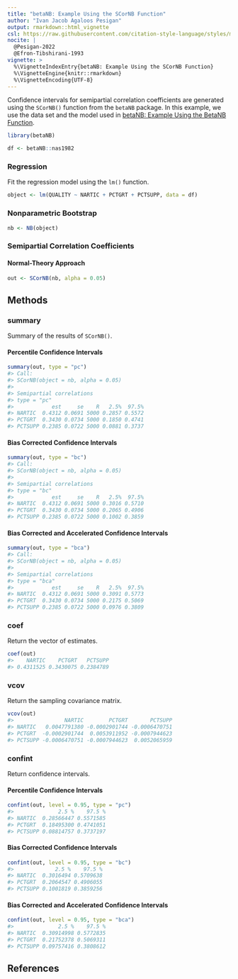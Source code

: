 ```yaml
---
title: "betaNB: Example Using the SCorNB Function"
author: "Ivan Jacob Agaloos Pesigan"
output: rmarkdown::html_vignette
csl: https://raw.githubusercontent.com/citation-style-language/styles/master/apa.csl
nocite: |
  @Pesigan-2022
  @Efron-Tibshirani-1993
vignette: >
  %\VignetteIndexEntry{betaNB: Example Using the SCorNB Function}
  %\VignetteEngine{knitr::rmarkdown}
  %\VignetteEncoding{UTF-8}
---
```




Confidence intervals for
semipartial correlation coefficients
are generated using
the `SCorNB()` function from the `betaNB` package.
In this example,
we use the data set and the model used in
[betaNB: Example Using the BetaNB Function](example-beta-nb.html).


``` r
library(betaNB)
```




``` r
df <- betaNB::nas1982
```

### Regression

Fit the regression model using the `lm()` function.


``` r
object <- lm(QUALITY ~ NARTIC + PCTGRT + PCTSUPP, data = df)
```

### Nonparametric Bootstrap


``` r
nb <- NB(object)
```

### Semipartial Correlation Coefficients

#### Normal-Theory Approach


``` r
out <- SCorNB(nb, alpha = 0.05)
```

## Methods

### summary

Summary of the results of `SCorNB()`.

#### Percentile Confidence Intervals


``` r
summary(out, type = "pc")
#> Call:
#> SCorNB(object = nb, alpha = 0.05)
#> 
#> Semipartial correlations
#> type = "pc"
#>            est     se    R   2.5%  97.5%
#> NARTIC  0.4312 0.0691 5000 0.2857 0.5572
#> PCTGRT  0.3430 0.0734 5000 0.1850 0.4741
#> PCTSUPP 0.2385 0.0722 5000 0.0881 0.3737
```

#### Bias Corrected Confidence Intervals


``` r
summary(out, type = "bc")
#> Call:
#> SCorNB(object = nb, alpha = 0.05)
#> 
#> Semipartial correlations
#> type = "bc"
#>            est     se    R   2.5%  97.5%
#> NARTIC  0.4312 0.0691 5000 0.3016 0.5710
#> PCTGRT  0.3430 0.0734 5000 0.2065 0.4906
#> PCTSUPP 0.2385 0.0722 5000 0.1002 0.3859
```

#### Bias Corrected and Accelerated Confidence Intervals


``` r
summary(out, type = "bca")
#> Call:
#> SCorNB(object = nb, alpha = 0.05)
#> 
#> Semipartial correlations
#> type = "bca"
#>            est     se    R   2.5%  97.5%
#> NARTIC  0.4312 0.0691 5000 0.3091 0.5773
#> PCTGRT  0.3430 0.0734 5000 0.2175 0.5069
#> PCTSUPP 0.2385 0.0722 5000 0.0976 0.3809
```

### coef

Return the vector of estimates.


``` r
coef(out)
#>    NARTIC    PCTGRT   PCTSUPP 
#> 0.4311525 0.3430075 0.2384789
```

### vcov

Return the sampling covariance matrix.


``` r
vcov(out)
#>                NARTIC        PCTGRT       PCTSUPP
#> NARTIC   0.0047791380 -0.0002901744 -0.0006470751
#> PCTGRT  -0.0002901744  0.0053911952 -0.0007944623
#> PCTSUPP -0.0006470751 -0.0007944623  0.0052065959
```

### confint

Return confidence intervals.

#### Percentile Confidence Intervals


``` r
confint(out, level = 0.95, type = "pc")
#>              2.5 %    97.5 %
#> NARTIC  0.28566447 0.5571585
#> PCTGRT  0.18495300 0.4741051
#> PCTSUPP 0.08814757 0.3737197
```

#### Bias Corrected Confidence Intervals


``` r
confint(out, level = 0.95, type = "bc")
#>             2.5 %    97.5 %
#> NARTIC  0.3016494 0.5709638
#> PCTGRT  0.2064547 0.4906055
#> PCTSUPP 0.1001819 0.3859256
```

#### Bias Corrected and Accelerated Confidence Intervals


``` r
confint(out, level = 0.95, type = "bca")
#>              2.5 %    97.5 %
#> NARTIC  0.30914998 0.5772835
#> PCTGRT  0.21752378 0.5069311
#> PCTSUPP 0.09757416 0.3808612
```

## References
